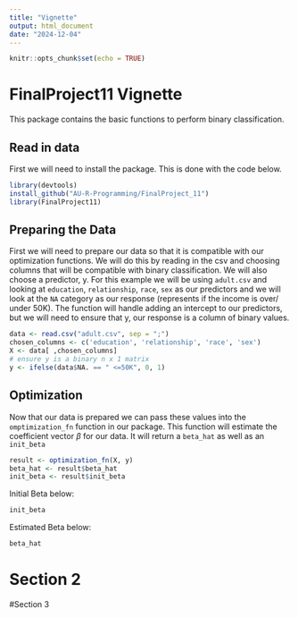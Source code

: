 ```yaml
---
title: "Vignette"
output: html_document
date: "2024-12-04"
---
```


```r
knitr::opts_chunk$set(echo = TRUE)
```
# FinalProject11 Vignette
This package contains the basic functions to perform binary classification. 


## Read in data
First we will need to install the package. This is done with the code below.
```r

library(devtools)
install_github("AU-R-Programming/FinalProject_11")
library(FinalProject11)

```
## Preparing the Data
First we will need to prepare our data so that it is compatible with our optimization functions. We will do this by reading in the csv and choosing columns that will be compatible with binary classification. We will also choose a predictor, y. For this example we will be using `adult.csv` and looking at `education`, `relationship`, `race`, `sex` as our predictors and we will look at the `NA` category as our response (represents if the income is over/ under 50K). The function will handle adding an intercept to our predictors, but we will need to ensure that y, our response is a column of binary values.
```r
data <- read.csv("adult.csv", sep = ";")
chosen_columns <- c('education', 'relationship', 'race', 'sex')
X <- data[ ,chosen_columns]
# ensure y is a binary n x 1 matrix
y <- ifelse(data$NA. == " <=50K", 0, 1)
```

## Optimization
Now that our data is prepared we can pass these values into the `omptimization_fn` function in our package. This function will estimate the coefficient vector $\beta$ for our data. It will return a `beta_hat` as well as an `init_beta`
```r
result <- optimization_fn(X, y)
beta_hat <- result$beta_hat
init_beta <- result$init_beta
```
Initial Beta below:
```r
init_beta
```
Estimated Beta below:
```r
beta_hat
```
# Section 2



#Section 3


